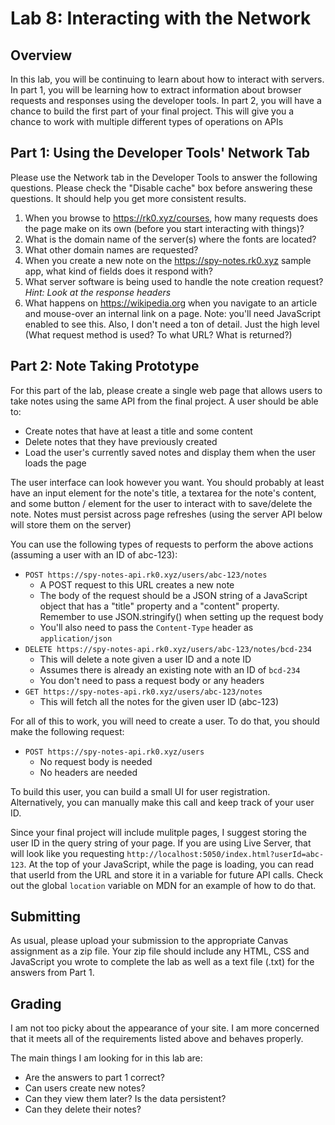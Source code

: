 
# Lab 8: Interacting with the Network

## Overview

In this lab, you will be continuing to learn about how to interact with servers. In part 1, you will be learning how to extract information about browser requests and responses using the developer tools. In part 2, you will have a chance to build the first part of your final project. This will give you a chance to work with multiple different types of operations on APIs

## Part 1: Using the Developer Tools' Network Tab

Please use the Network tab in the Developer Tools to answer the following questions. Please check the "Disable cache" box before answering these questions. It should help you get more consistent results.

1. When you browse to <https://rk0.xyz/courses>, how many requests does the page make on its own (before you start interacting with things)?
1. What is the domain name of the server(s) where the fonts are located?
1. What other domain names are requested?
1. When you create a new note on the <https://spy-notes.rk0.xyz> sample app, what kind of fields does it respond with?
1. What server software is being used to handle the note creation request? *Hint: Look at the response headers*
1. What happens on <https://wikipedia.org> when you navigate to an article and mouse-over an internal link on a page. Note: you'll need JavaScript enabled to see this. Also, I don't need a ton of detail. Just the high level (What request method is used? To what URL? What is returned?)

## Part 2: Note Taking Prototype

For this part of the lab, please create a single web page that allows users to take notes using the same API from the final project. A user should be able to:

- Create notes that have at least a title and some content
- Delete notes that they have previously created
- Load the user's currently saved notes and display them when the user loads the page

The user interface can look however you want. You should probably at least have an input element for the note's title, a textarea for the note's content, and some button / element for the user to interact with to save/delete the note. Notes must persist across page refreshes (using the server API below will store them on the server)

You can use the following types of requests to perform the above actions (assuming a user with an ID of abc-123):

- `POST https://spy-notes-api.rk0.xyz/users/abc-123/notes`
    - A POST request to this URL creates a new note
    - The body of the request should be a JSON string of a JavaScript object that has a "title" property and a "content" property. Remember to use JSON.stringify() when setting up the request body
    - You'll also need to pass the `Content-Type` header as `application/json`
- `DELETE https://spy-notes-api.rk0.xyz/users/abc-123/notes/bcd-234`
    - This will delete a note given a user ID and a note ID
    - Assumes there is already an existing note with an ID of `bcd-234`
    - You don't need to pass a request body or any headers
- `GET https://spy-notes-api.rk0.xyz/users/abc-123/notes`
    - This will fetch all the notes for the given user ID (abc-123)

For all of this to work, you will need to create a user. To do that, you should make the following request:

- `POST https://spy-notes-api.rk0.xyz/users`
    - No request body is needed
    - No headers are needed

To build this user, you can build a small UI for user registration. Alternatively, you can manually make this call and keep track of your user ID.

Since your final project will include mulitple pages, I suggest storing the user ID in the query string of your page. If you are using Live Server, that will look like you requesting `http://localhost:5050/index.html?userId=abc-123`. At the top of your JavaScript, while the page is loading, you can read that userId from the URL and store it in a variable for future API calls. Check out the global `location` variable on MDN for an example of how to do that.

## Submitting

As usual, please upload your submission to the appropriate Canvas assignment as a zip file. Your zip file should include any HTML, CSS and JavaScript you wrote to complete the lab as well as a text file (.txt) for the answers from Part 1.

## Grading
I am not too picky about the appearance of your site. I am more concerned that it meets all of the requirements listed above and behaves properly.

The main things I am looking for in this lab are: 

- Are the answers to part 1 correct?
- Can users create new notes?
- Can they view them later? Is the data persistent?
- Can they delete their notes?
